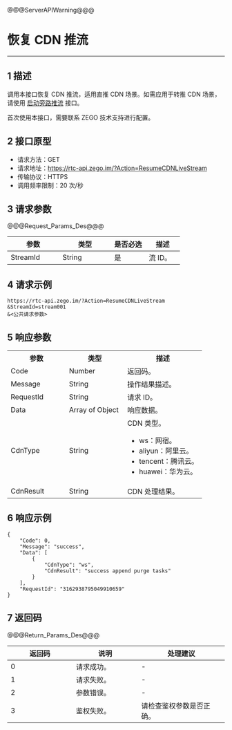 <style>
table th:nth-of-type(1) {width: 30%;}
table th:nth-of-type(2) {width: 30%;}
table {width: 100%;}
</style>

@@@ServerAPIWarning@@@

# 恢复 CDN 推流

---

## 1 描述

调用本接口恢复 CDN 推流，适用直推 CDN 场景。如需应用于转推 CDN 场景，请使用 [启动旁路推流](!media/CreatCDNTransferRule) 接口。

<div class="mk-warning">

首次使用本接口，需要联系 ZEGO 技术支持进行配置。
</div>

## 2 接口原型

- 请求方法：GET
- 请求地址：https://rtc-api.zego.im/?Action=ResumeCDNLiveStream
- 传输协议：HTTPS
- 调用频率限制：20 次/秒


## 3 请求参数

@@@Request_Params_Des@@@

<table>
<colgroup>
<col style="width: 20%">
<col style="width: 20%">
<col style="width: 20%">
<col style="width: 40%">
</colgroup>
<thead>
  <tr>
    <th>参数</th>
    <th>类型</th>
    <th>是否必选</th>
    <th>描述</th>
  </tr>
</thead>
<tbody>
  <tr>
    <td>StreamId</td>
    <td>String</td>
    <td>是</td>
    <td>流 ID。</td>
  </tr>
</tbody>
</table>


## 4 请求示例

```
https://rtc-api.zego.im/?Action=ResumeCDNLiveStream
&StreamId=stream001
&<公共请求参数>
```

## 5 响应参数


<table class="collapsible-table" >
  <colgroup>
    <col width="30%">
    <col width="30%">
    <col width="40%">
  </colgroup>
<tbody><tr data-row-level="1">
<th>参数</th>
<th>类型</th>
<th>描述</th>
</tr>
<tr data-row-level="2">
<td>Code</td>
<td>Number</td>
<td>返回码。</td>
</tr>
<tr data-row-level="3">
<td>Message</td>
<td>String</td>
<td>操作结果描述。</td>
</tr>
<tr data-row-level="4">
<td>RequestId</td>
<td>String</td>
<td>请求 ID。</td>
</tr>
<tr data-row-level="5" data-row-child="true">
<td>Data</td>
<td>Array of Object</td>
<td>响应数据。</td>
</tr>
<tr data-row-level="5-1">
<td>CdnType</td>
<td>String</td>
<td>CDN 类型。<ul><li>ws：网宿。</li><li>aliyun：阿里云。</li><li>tencent：腾讯云。</li><li>huawei：华为云。</li></ul></td>
</tr>
<tr data-row-level="5-2">
<td>CdnResult</td>
<td>String</td>
<td>CDN 处理结果。</td>
</tr>
</tbody></table>


## 6 响应示例

```
{
    "Code": 0,
    "Message": "success",
    "Data": [
        {
            "CdnType": "ws",
            "CdnResult": "success append purge tasks"
        }
    ],
    "RequestId": "3162938795049910659"
}
```

## 7 返回码

@@@Return_Params_Des@@@

|返回码|说明|处理建议|
|-----|------|-----|
| 0 | 请求成功。 |-|
| 1 | 请求失败。 |-|
| 2 | 参数错误。 |-|
| 3 | 鉴权失败。 | 请检查鉴权参数是否正确。|
